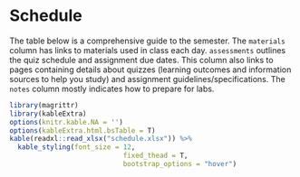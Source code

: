 # Schedule {-}

The table below is a comprehensive guide to the semester. The `materials` column has links to materials used in class each day. `assessments` outlines the quiz schedule and assignment due dates. This column also links to pages containing details about quizzes (learning outcomes and information sources to help you study) and assignment guidelines/specifications. The `notes` column mostly indicates how to prepare for labs. 

```r
library(magrittr)
library(kableExtra)
options(knitr.kable.NA = '')
options(kableExtra.html.bsTable = T)
kable(readxl::read_xlsx("schedule.xlsx")) %>%
  kable_styling(font_size = 12,
                            fixed_thead = T,
                            bootstrap_options = "hover")
```
